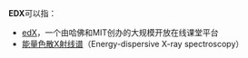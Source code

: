 '''EDX'''可以指：

* [[edX|edX]]，一个由哈佛和MIT创办的大规模开放在线课堂平台
* [[能量色散X射线谱|能量色散X射线谱]]（Energy-dispersive X-ray spectroscopy）


{{disambig|cat=三字拉丁字母縮寫消歧義}}